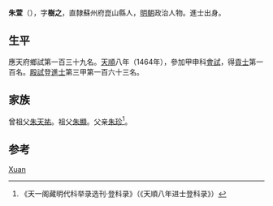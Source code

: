 '''朱萱'''（{{bd|1433年||？}}），字'''樹之'''，直隸蘇州府崑山縣人，[[明朝|明朝]]政治人物。進士出身。

== 生平 ==
應天府鄉試第一百三十九名。[[天顺_(明朝)|天順]]八年（1464年），參加甲申科[[會試|會試]]，得[[貢士|貢士]]第一百名。[[殿試|殿試]]登[[進士|進士]]第三甲第一百六十三名。

== 家族 ==
曾祖父[[朱天祐|朱天祐]]。祖父[[朱顯|朱顯]]。父亲[[朱珍|朱珍]]<ref>《天一阁藏明代科举录选刊·登科录》（《天順八年进士登科录》）</ref>。

== 参考 ==
{{reflist}}

{{天順八年甲申科殿試金榜}}

{{Authority control}}
{{DEFAULTSORT:Zhu朱}}
[[Category:朱姓|Xuan]]

{{明朝人物小作品}}
